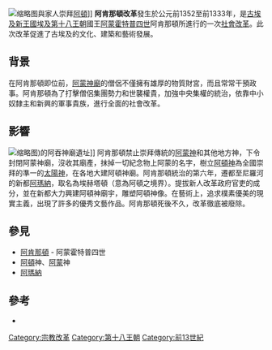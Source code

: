 {{noteTA
|1=zh-cn:埃赫那吞; zh-sg:阿肯那顿; zh-my:阿肯那顿; zh-hant:阿肯那頓;
|2=zh-cn:阿吞; zh-my:阿顿; zh-sg:阿顿; zh-hant:阿頓;
}}
[[File:La_salle_dAkhenaton_(1356-1340_av_J.C.)_(Musée_du_Caire)_(2076972086).jpg|缩略图]]與家人崇拜[[阿頓|阿頓]]]]
'''阿肯那頓改革'''發生於公元前1352至前1333年，是[[古埃及|古埃及]][[新王國時期|新王國]][[埃及第十八王朝|埃及第十八王朝]]國王[[阿蒙霍特普四世|阿蒙霍特普四世]]阿肯那頓所進行的一次[[社會改革|社會改革]]。此次改革促進了古埃及的文化、建築和藝術發展。

== 背景 ==
在阿肯那頓即位前，[[阿蒙|阿蒙神廟]]的僧侶不僅擁有雄厚的物質財宮，而且常常干預政事。阿肯那頓為了打擊僧侶集團勢力和世襲權貴，加強中央集權的統治，依靠中小奴隸主和新興的軍事貴族，進行全面的社會改革。

== 影響 ==
[[File:Small_aten_temple.jpg|缩略图]])的阿吞神廟遺址]]
阿肯那頓禁止崇拜傳統的[[阿蒙神|阿蒙神]]和其他地方神，下令封閉阿蒙神廟，沒收其廟產，抹掉一切紀念物上阿蒙的名字，樹立[[阿頓|阿頓神]]為全國崇拜的準一的[[太陽神|太陽神]]，在各地大建阿頓神廟。阿肯那頓統治的第六年，遷都至尼羅河的新都[[阿瑪納|阿瑪納]]，取名為埃赫塔頓（意為阿頓之境界）。提拔新人改革政府官吏的成分，並在新都大力興建阿頓神廟宇，雕塑阿頓神像。在藝術上，追求樸素優美的現實主義，出現了許多的優秀文藝作品。阿肯那頓死後不久，改革徹底被廢除。

== 參見 ==
* [[阿肯那頓|阿肯那頓]] - 阿蒙霍特普四世
* [[阿頓|阿頓]]神、[[阿蒙|阿蒙]]神
* [[阿瑪納|阿瑪納]]

== 參考 ==
* {{Cite book | author = 諶慶, 龔雪蓮 | title = 世界通史速查手冊 | url = https://archive.org/details/shijietongshicon0000unse | location = 北京 | publisher = 中國書籍出版社 | date = 2004-09 | ISBN = 9787506812733}}

[[Category:宗教改革|Category:宗教改革]]
[[Category:第十八王朝|Category:第十八王朝]]
[[Category:前13世紀|Category:前13世紀]]